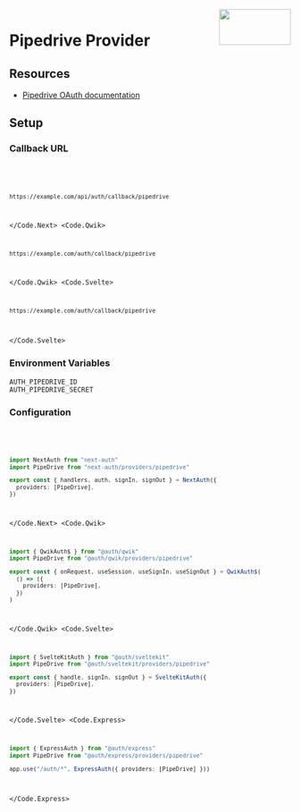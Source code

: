 
<img align="right" src="/img/providers/pipedrive.svg" height="64" width="128" />

# Pipedrive Provider

## Resources

- [Pipedrive OAuth documentation](https://pipedrive.readme.io/docs/marketplace-oauth-authorization)

## Setup

### Callback URL

<Code>
  <Code.Next>

```bash
https://example.com/api/auth/callback/pipedrive
```

  </Code.Next>
  <Code.Qwik>

```bash
https://example.com/auth/callback/pipedrive
```

  </Code.Qwik>
  <Code.Svelte>

```bash
https://example.com/auth/callback/pipedrive
```

  </Code.Svelte>
</Code>

### Environment Variables

```
AUTH_PIPEDRIVE_ID
AUTH_PIPEDRIVE_SECRET
```

### Configuration

<Code>
  <Code.Next>

```ts filename="/auth.ts"
import NextAuth from "next-auth"
import PipeDrive from "next-auth/providers/pipedrive"

export const { handlers, auth, signIn, signOut } = NextAuth({
  providers: [PipeDrive],
})
```

  </Code.Next>
  <Code.Qwik>
  
```ts filename="/src/routes/plugin@auth.ts"
import { QwikAuth$ } from "@auth/qwik"
import PipeDrive from "@auth/qwik/providers/pipedrive"

export const { onRequest, useSession, useSignIn, useSignOut } = QwikAuth$(
  () => ({
    providers: [PipeDrive],
  })
)
```

  </Code.Qwik>
  <Code.Svelte>

```ts filename="/src/auth.ts"
import { SvelteKitAuth } from "@auth/sveltekit"
import PipeDrive from "@auth/sveltekit/providers/pipedrive"

export const { handle, signIn, signOut } = SvelteKitAuth({
  providers: [PipeDrive],
})
```

  </Code.Svelte>
  <Code.Express>

```ts filename="/src/app.ts"
import { ExpressAuth } from "@auth/express"
import PipeDrive from "@auth/express/providers/pipedrive"

app.use("/auth/*", ExpressAuth({ providers: [PipeDrive] }))
```

  </Code.Express>
</Code>
